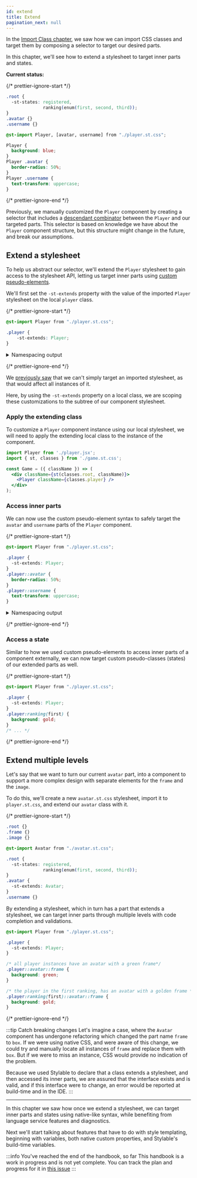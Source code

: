 ```yaml
---
id: extend
title: Extend
pagination_next: null
---
```



In the [Import Class chapter](./import.mdx), we saw how we can import CSS classes and target them by composing a selector to target our desired parts.

In this chapter, we'll see how to extend a stylesheet to target inner parts and states.

**Current status:**

{/* prettier-ignore-start */}
```css title="player.st.css"
.root {
  -st-states: registered,
              ranking(enum(first, second, third));
}
.avatar {}
.username {}
```

```css title="game.st.css"
@st-import Player, [avatar, username] from "./player.st.css";

Player {
  background: blue;
}
Player .avatar {
  border-radius: 50%;
}
Player .username {
  text-transform: uppercase;
}
```
{/* prettier-ignore-end */}

Previously, we manually customized the `Player` component by creating a selector that includes a [descendant combinator](https://developer.mozilla.org/en-US/docs/Web/CSS/Descendant_combinator) between the `Player` and our targeted parts. This selector is based on knowledge we have about the `Player` component structure, but this structure might change in the future, and break our assumptions.

## Extend a stylesheet

To help us abstract our selector, we'll extend the `Player` stylesheet to gain access to the stylesheet API, letting us target inner parts using [custom pseudo-elements](../../references/pseudo-elements.md).

We'll first set the `-st-extends` property with the value of the imported `Player` stylesheet on the local `player` class.

{/* prettier-ignore-start */}
```css title="game.st.css"
@st-import Player from "./player.st.css";

.player {
    -st-extends: Player;
}
```

<details>
  <summary>Namespacing output</summary>
  <CodeBlock title="game.st.css" language="css">
    {`@st-import Player from "./player.st.css";
  
/* customizing class, local namespace */
.game__player {
    -st-extends: Player;
}`}
  </CodeBlock>
</details>

{/* prettier-ignore-end */}

We [previously saw](./import.mdx#stylesheet-root-selector) that we can't simply target an imported stylesheet, as that would affect all instances of it.

Here, by using the `-st-extends` property on a local class, we are scoping these customizations to the subtree of our component stylesheet.

### Apply the extending class

To customize a `Player` component instance using our local stylesheet, we will need to apply the extending local class to the instance of the component.

```jsx
import Player from './player.jsx';
import { st, classes } from './game.st.css';

const Game = ({ className }) => (
  <div className={st(classes.root, className)}>
    <Player className={classes.player} />
  </div>
);
```

### Access inner parts

We can now use the custom pseudo-element syntax to safely target the `avatar` and `username` parts of the `Player` component.

{/* prettier-ignore-start */}
```css title="game.st.css"
@st-import Player from "./player.st.css";

.player {
  -st-extends: Player;
}
.player::avatar {
  border-radius: 50%;
}
.player::username {
  text-transform: uppercase;
}
```

<details>
  <summary>Namespacing output</summary>
  <CodeBlock title="game.st.css" language="css">
    {`@st-import Player from "./player.st.css";
  
.game__player {
  -st-extends: Player;
}
.game__player .player__avatar {
  border-radius: 50%;
}
.game__player .player__username {
  text-transform: uppercase;
}`}
  </CodeBlock>
</details>

{/* prettier-ignore-end */}

### Access a state

Similar to how we used custom pseudo-elements to access inner parts of a component externally, we can now target custom pseudo-classes (states) of our extended parts as well.

{/* prettier-ignore-start */}
```css title="game.st.css"
@st-import Player from "./player.st.css";

.player {
  -st-extends: Player;
}
.player:ranking(first) {
  background: gold;
}
/* ... */
```
{/* prettier-ignore-end */}

## Extend multiple levels

Let's say that we want to turn our current `avatar` part, into a component to support a more complex design with separate elements for the `frame` and the `image`.

To do this, we'll create a new `avatar.st.css` stylesheet, import it to `player.st.css`, and extend our `avatar` class with it.

{/* prettier-ignore-start */}
```css title="avatar.st.css"
.root {}
.frame {}
.image {}
```

```css title="player.st.css"
@st-import Avatar from "./avatar.st.css";

.root {
  -st-states: registered, 
              ranking(enum(first, second, third));
}
.avatar {
  -st-extends: Avatar;
}
.username {}
```

By extending a stylesheet, which in turn has a part that extends a stylesheet, we can target inner parts through multiple levels with code completion and validations.

```css title="game.st.css"
@st-import Player from "./player.st.css";

.player {
  -st-extends: Player;
}

/* all player instances have an avatar with a green frame*/
.player::avatar::frame {
  background: green;
}

/* the player in the first ranking, has an avatar with a golden frame */
.player:ranking(first)::avatar::frame {
  background: gold;
}
```
{/* prettier-ignore-end */}

:::tip Catch breaking changes
Let's imagine a case, where the `Avatar` component has undergone refactoring which changed the part name `frame` to `box`. If we were using native CSS, and were aware of this change, we could try and manually locate all instances of `frame` and replace them with `box`. But if we were to miss an instance, CSS would provide no indication of the problem.

Because we used Stylable to declare that a class extends a stylesheet, and then accessed its inner parts, we are assured that the interface exists and is valid, and if this interface were to change, an error would be reported at build-time and in the IDE.
:::

---

In this chapter we saw how once we extend a stylesheet, we can target inner parts and states using native-like syntax, while benefiting from language service features and diagnostics.

Next we'll start talking about features that have to do with style templating, beginning with variables, both native custom properties, and Stylable's build-time variables.

:::info You've reached the end of the handbook, so far
This handbook is a work in progress and is not yet complete. You can track the plan and progress for it in [this issue](https://github.com/wixplosives/stylable.io/issues/39)
:::
